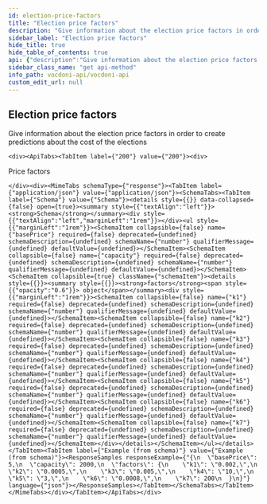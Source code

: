 ```yaml
---
id: election-price-factors
title: "Election price factors"
description: "Give information about the election price factors in order to create predictions about the cost of the elections"
sidebar_label: "Election price factors"
hide_title: true
hide_table_of_contents: true
api: {"description":"Give information about the election price factors in order to create predictions about the cost of the elections","operationId":"electionPriceFactors","tags":["Chain"],"responses":{"200":{"description":"Price factors","content":{"application/json":{"schema":{"type":"object","properties":{"basePrice":{"type":"number","example":5},"capacity":{"type":"number","example":2000},"factors":{"type":"object","properties":{"k1":{"type":"number","example":"0.002,"},"k2":{"type":"number","example":"0.0005,"},"k3":{"type":"number","example":"0.005,"},"k4":{"type":"number","example":"10,"},"k5":{"type":"number","example":"3,"},"k6":{"type":"number","example":"0.0008,"},"k7":{"type":"number","example":200}}}}}}}}},"method":"get","path":"/chain/info/electionPriceFactors","servers":[{"url":"https://api-dev.vocdoni.net/v2/"}],"securitySchemes":{"bearerAuth":{"type":"http","scheme":"bearer"}},"info":{"version":"2.0.0","title":"Vocdoni API","description":"The Vocdoni API is a REST API that substitutes the previous RPCs in order to make it easier for  developers/integrators to build on top of the voting protocol. This API facilitates creating votings using Vocdoni,  without the hassle of learning a complex blockchain platform, allowing to perform all the features that enable the  voting protocol such as creating an account, entity, voting process, census & vote, abstracting as much as possible  the complexity and offering simple and straightforward methods to perform those actions. \nYou can review the API endpoints documentation in this section, the main entities are:\n- [**Chain**](chain): The Vocdoni blockchain is named Vochain. It is a Byzantine fault-tolerant network based on Tendermint that  executes the Vocdoni Protocol logic represented as a state machine. Its main purpose is to register votes in a  decentralized and verifiable format. In those endpoints, you can consult the state of the chain, transactions costs,  list organizations and get more Vochain info.\n- [**Accounts**](accounts): Identified by an Ethereum like address. An account can create and manage elections, transfer tokens,  give power to other accounts on his behalf (delegates) and manage its metadata.\n- [**Elections**](elections): Is a rule-set of options and requirements for creating a process in which people vote a series of  options. To know more about the params of an election and its lifecycle go [here](../get-started/intro#23-elections).  In this section you will find all information related to an election as its information, election keys, submitted  votes & how to create a new election.\n- [**Censuses**](censuses): The census is a key component of any voting process. It specifies the set of users (identified by a  public key or address) eligible for participating in an election. To understand more about the Censuses you can  check [here](../get-started/intro#21-the-census). Here you will be able to get censuses information like the Merkle  root, total weight & size, import/export the censuses and create new ones.\n- [**Votes**](votes): All the information related to the vote issued by a participant in a vote, you can check the validity of  the vote, consult your information and send a vote.\n\nBackend error messages list are defined here: https://github.com/vocdoni/vocdoni-node/blob/master/api/errors.go"},"postman":{"name":"Election price factors","description":{"content":"Give information about the election price factors in order to create predictions about the cost of the elections","type":"text/plain"},"url":{"path":["chain","info","electionPriceFactors"],"host":["{{baseUrl}}"],"query":[],"variable":[]},"header":[{"key":"Accept","value":"application/json"}],"method":"GET"}}
sidebar_class_name: "get api-method"
info_path: vocdoni-api/vocdoni-api
custom_edit_url: null
---
```



## Election price factors



Give information about the election price factors in order to create predictions about the cost of the elections

````mdx-code-block
<div><ApiTabs><TabItem label={"200"} value={"200"}><div>
````

Price factors

````mdx-code-block
</div><div><MimeTabs schemaType={"response"}><TabItem label={"application/json"} value={"application/json"}><SchemaTabs><TabItem label={"Schema"} value={"Schema"}><details style={{}} data-collapsed={false} open={true}><summary style={{"textAlign":"left"}}><strong>Schema</strong></summary><div style={{"textAlign":"left","marginLeft":"1rem"}}></div><ul style={{"marginLeft":"1rem"}}><SchemaItem collapsible={false} name={"basePrice"} required={false} deprecated={undefined} schemaDescription={undefined} schemaName={"number"} qualifierMessage={undefined} defaultValue={undefined}></SchemaItem><SchemaItem collapsible={false} name={"capacity"} required={false} deprecated={undefined} schemaDescription={undefined} schemaName={"number"} qualifierMessage={undefined} defaultValue={undefined}></SchemaItem><SchemaItem collapsible={true} className={"schemaItem"}><details style={{}}><summary style={{}}><strong>factors</strong><span style={{"opacity":"0.6"}}> object</span></summary><div style={{"marginLeft":"1rem"}}><SchemaItem collapsible={false} name={"k1"} required={false} deprecated={undefined} schemaDescription={undefined} schemaName={"number"} qualifierMessage={undefined} defaultValue={undefined}></SchemaItem><SchemaItem collapsible={false} name={"k2"} required={false} deprecated={undefined} schemaDescription={undefined} schemaName={"number"} qualifierMessage={undefined} defaultValue={undefined}></SchemaItem><SchemaItem collapsible={false} name={"k3"} required={false} deprecated={undefined} schemaDescription={undefined} schemaName={"number"} qualifierMessage={undefined} defaultValue={undefined}></SchemaItem><SchemaItem collapsible={false} name={"k4"} required={false} deprecated={undefined} schemaDescription={undefined} schemaName={"number"} qualifierMessage={undefined} defaultValue={undefined}></SchemaItem><SchemaItem collapsible={false} name={"k5"} required={false} deprecated={undefined} schemaDescription={undefined} schemaName={"number"} qualifierMessage={undefined} defaultValue={undefined}></SchemaItem><SchemaItem collapsible={false} name={"k6"} required={false} deprecated={undefined} schemaDescription={undefined} schemaName={"number"} qualifierMessage={undefined} defaultValue={undefined}></SchemaItem><SchemaItem collapsible={false} name={"k7"} required={false} deprecated={undefined} schemaDescription={undefined} schemaName={"number"} qualifierMessage={undefined} defaultValue={undefined}></SchemaItem></div></details></SchemaItem></ul></details></TabItem><TabItem label={"Example (from schema)"} value={"Example (from schema)"}><ResponseSamples responseExample={"{\n  \"basePrice\": 5,\n  \"capacity\": 2000,\n  \"factors\": {\n    \"k1\": \"0.002,\",\n    \"k2\": \"0.0005,\",\n    \"k3\": \"0.005,\",\n    \"k4\": \"10,\",\n    \"k5\": \"3,\",\n    \"k6\": \"0.0008,\",\n    \"k7\": 200\n  }\n}"} language={"json"}></ResponseSamples></TabItem></SchemaTabs></TabItem></MimeTabs></div></TabItem></ApiTabs></div>
````
      
